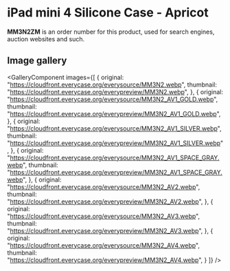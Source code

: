 
# iPad mini 4 Silicone Case - Apricot

<Callout type='info' emoji='👉🏻'>**MM3N2ZM** is an order number for this product, used for search engines, auction websites and such.</Callout>

## Image gallery

<GalleryComponent
    images={[
      {
        original: "https://cloudfront.everycase.org/everysource/MM3N2.webp",
        thumbnail: "https://cloudfront.everycase.org/everypreview/MM3N2.webp",
      },
      {
        original: "https://cloudfront.everycase.org/everysource/MM3N2_AV1_GOLD.webp",
        thumbnail: "https://cloudfront.everycase.org/everypreview/MM3N2_AV1_GOLD.webp",
      },
      {
        original: "https://cloudfront.everycase.org/everysource/MM3N2_AV1_SILVER.webp",
        thumbnail: "https://cloudfront.everycase.org/everypreview/MM3N2_AV1_SILVER.webp",
      },
      {
        original: "https://cloudfront.everycase.org/everysource/MM3N2_AV1_SPACE_GRAY.webp",
        thumbnail: "https://cloudfront.everycase.org/everypreview/MM3N2_AV1_SPACE_GRAY.webp",
      },
      {
        original: "https://cloudfront.everycase.org/everysource/MM3N2_AV2.webp",
        thumbnail: "https://cloudfront.everycase.org/everypreview/MM3N2_AV2.webp",
      },
      {
        original: "https://cloudfront.everycase.org/everysource/MM3N2_AV3.webp",
        thumbnail: "https://cloudfront.everycase.org/everypreview/MM3N2_AV3.webp",
      },
      {
        original: "https://cloudfront.everycase.org/everysource/MM3N2_AV4.webp",
        thumbnail: "https://cloudfront.everycase.org/everypreview/MM3N2_AV4.webp",
      }
    ]}
  />
